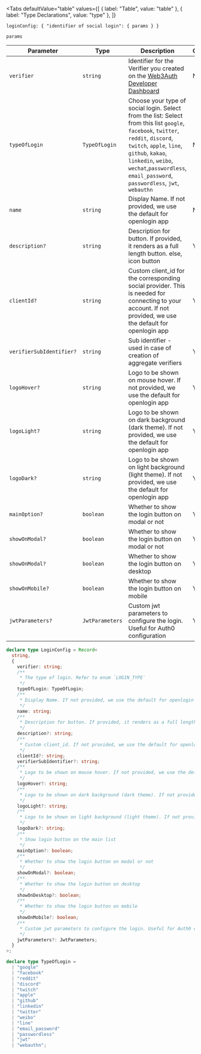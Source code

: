 
<Tabs
  defaultValue="table"
  values={[
    { label: "Table", value: "table" },
    { label: "Type Declarations", value: "type" },
  ]}
>

<TabItem value="table">

`loginConfig: { "identifier of social login": { params } }`

`params`

| Parameter                | Type            | Description                                                                                                                                                                                                                                                                         | Optional |
| ------------------------ | --------------- | ----------------------------------------------------------------------------------------------------------------------------------------------------------------------------------------------------------------------------------------------------------------------------------- | -------- |
| `verifier`               | `string`        | Identifier for the Verifier you created on the [Web3Auth Developer Dashboard](https://dashboard.web3auth.io)                                                                                                                                                                        | No       |
| `typeOfLogin`            | `TypeOfLogin`   | Choose your type of social login. Select from the list: Select from this list `google`, `facebook`, `twitter`, `reddit`, `discord`, `twitch`, `apple`, `line`, `github`, `kakao`, `linkedin`, `weibo`, `wechat`,`passwordless`, `email_password`, `passwordless`, `jwt`, `webauthn` | No       |
| `name`                   | `string`        | Display Name. If not provided, we use the default for openlogin app                                                                                                                                                                                                                 | No       |
| `description?`           | `string`        | Description for button. If provided, it renders as a full length button. else, icon button                                                                                                                                                                                          | Yes      |
| `clientId?`              | `string`        | Custom client_id for the corresponding social provider. This is needed for connecting to your account. If not provided, we use the default for openlogin app                                                                                                                        | Yes      |
| `verifierSubIdentifier?` | `string`        | Sub identifier - used in case of creation of aggregate verifiers                                                                                                                                                                                                                    | Yes      |
| `logoHover?`             | `string`        | Logo to be shown on mouse hover. If not provided, we use the default for openlogin app                                                                                                                                                                                              | Yes      |
| `logoLight?`             | `string`        | Logo to be shown on dark background (dark theme). If not provided, we use the default for openlogin app                                                                                                                                                                             | Yes      |
| `logoDark?`              | `string`        | Logo to be shown on light background (light theme). If not provided, we use the default for openlogin app                                                                                                                                                                           | Yes      |
| `mainOption?`            | `boolean`       | Whether to show the login button on modal or not                                                                                                                                                                                                                                    | Yes      |
| `showOnModal?`           | `boolean`       | Whether to show the login button on modal or not                                                                                                                                                                                                                                    | Yes      |
| `showOnModal?`           | `boolean`       | Whether to show the login button on desktop                                                                                                                                                                                                                                         | Yes      |
| `showOnMobile?`          | `boolean`       | Whether to show the login button on mobile                                                                                                                                                                                                                                          | Yes      |
| `jwtParameters?`         | `JwtParameters` | Custom jwt parameters to configure the login. Useful for Auth0 configuration                                                                                                                                                                                                        | Yes      |

</TabItem>

<TabItem value="type">

```ts
declare type LoginConfig = Record<
  string,
  {
    verifier: string;
    /**
     * The type of login. Refer to enum `LOGIN_TYPE`
     */
    typeOfLogin: TypeOfLogin;
    /**
     * Display Name. If not provided, we use the default for openlogin app
     */
    name: string;
    /**
     * Description for button. If provided, it renders as a full length button. else, icon button
     */
    description?: string;
    /**
     * Custom client_id. If not provided, we use the default for openlogin app
     */
    clientId?: string;
    verifierSubIdentifier?: string;
    /**
     * Logo to be shown on mouse hover. If not provided, we use the default for openlogin app
     */
    logoHover?: string;
    /**
     * Logo to be shown on dark background (dark theme). If not provided, we use the default for openlogin app
     */
    logoLight?: string;
    /**
     * Logo to be shown on light background (light theme). If not provided, we use the default for openlogin app
     */
    logoDark?: string;
    /**
     * Show login button on the main list
     */
    mainOption?: boolean;
    /**
     * Whether to show the login button on modal or not
     */
    showOnModal?: boolean;
    /**
     * Whether to show the login button on desktop
     */
    showOnDesktop?: boolean;
    /**
     * Whether to show the login button on mobile
     */
    showOnMobile?: boolean;
    /**
     * Custom jwt parameters to configure the login. Useful for Auth0 configuration
     */
    jwtParameters?: JwtParameters;
  }
>;

declare type TypeOfLogin =
  | "google"
  | "facebook"
  | "reddit"
  | "discord"
  | "twitch"
  | "apple"
  | "github"
  | "linkedin"
  | "twitter"
  | "weibo"
  | "line"
  | "email_password"
  | "passwordless"
  | "jwt"
  | "webauthn";
```

</TabItem>

</Tabs>
